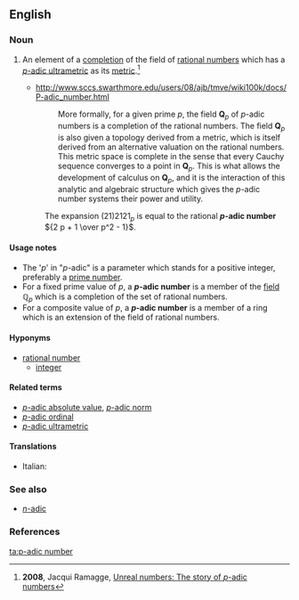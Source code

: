 {{DISPLAYTITLE:''p''-adic number}}
==English==
{{wikipedia}}

===Noun===
{{en-noun|sg=''p''[[-adic]] [[number]]|pl='''[[p-adic numbers|''p''-adic numbers]]'''}}

# {{mathematics}} An element of a [[completion]] of the field of [[rational number]]s which has a [[p-adic ultrametric|''p''-adic ultrametric]] as its [[metric]].<ref>'''2008''', Jacqui Ramagge, [http://www.uow.edu.au/content/groups/public/@web/@inf/@math/documents/web/uow061321.pdf Unreal numbers: The story of ''p''-adic numbers]</ref>
#* http://www.sccs.swarthmore.edu/users/08/ajb/tmve/wiki100k/docs/P-adic_number.html
#*: More formally, for a given prime ''p'', the field '''Q'''<sub>''p''</sub> of ''p''-adic numbers is a completion of the rational numbers. The field '''Q'''<sub>''p''</sub> is also given a topology derived from a metric, which is itself derived from an alternative valuation on the rational numbers. This metric space is complete in the sense that every Cauchy sequence converges to a point in '''Q'''<sub>''p''</sub>. This is what allows the development of calculus on '''Q'''<sub>''p''</sub>, and it is the interaction of this analytic and algebraic structure which gives the ''p''-adic number systems their power and utility.
#: The expansion (21)2121<sub>''p''</sub> is equal to the rational <b>''p''-adic number</b> <math>{2 p + 1 \over p^2 - 1}</math>.

====Usage notes====
* The '<i>p</i>' in "''p''-adic" is a parameter which stands for a positive integer, preferably a [[prime number]].
* For a fixed prime value of ''p'', a <b>''p''-adic number</b> is a member of the [[field]] <math>\mathbb{Q}_p</math> which is a completion of the set of rational numbers.
* For a composite value of ''p'', a <b>''p''-adic number</b> is a member of a ring which is an extension of the field of rational numbers. <!-- Is it also a completion? --> 

====Hyponyms====
* [[rational number]]
** [[integer]]

====Related terms====
* [[p-adic absolute value|''p''-adic absolute value]], [[p-adic norm|''p''-adic norm]]
* [[p-adic ordinal|''p''-adic ordinal]]
* [[p-adic ultrametric|''p''-adic ultrametric]]

====Translations====
{{trans-top}}
* Italian: {{t|it|numero p-adico|m}}
{{trans-mid}}
{{trans-bottom}}

===See also===
* [[n-adic|''n''-adic]]

===References===
<references />

[[ta:p-adic number]]